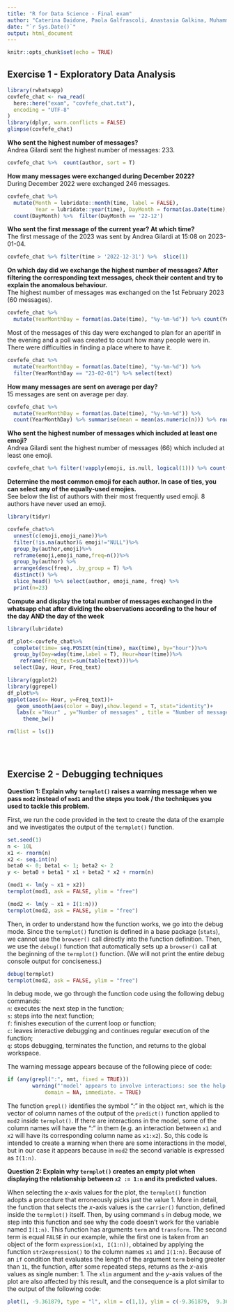 ```yaml
---
title: "R for Data Science - Final exam"
author: "Caterina Daidone, Paola Galfrascoli, Anastasia Galkina, Muhammad Haroon Shaukat"
date: "`r Sys.Date()`"
output: html_document
---
```


```r
knitr::opts_chunk$set(echo = TRUE)
```

## Exercise 1 - Exploratory Data Analysis

```r
library(rwhatsapp)
covfefe_chat <- rwa_read(
  here::here("exam", "covfefe_chat.txt"),
  encoding = "UTF-8"
)
library(dplyr, warn.conflicts = FALSE)
glimpse(covfefe_chat)
```


**Who sent the highest number of messages?**  
Andrea Gilardi sent the highest number of messages: 233.  

```r
covfefe_chat %>%  count(author, sort = T) 

```
  
**How many messages were exchanged during December 2022?**  
During December 2022 were exchanged 246 messages.  

```r
covfefe_chat %>% 
  mutate(Month = lubridate::month(time, label = FALSE),
         Year = lubridate::year(time), DayMonth = format(as.Date(time), "%y-%m")) %>%
  count(DayMonth) %>%  filter(DayMonth == '22-12')
```
    
**Who sent the first message of the current year? At which time?**  
The first message of the 2023 was sent by Andrea Gilardi at 15:08 on 2023-01-04.  

```r
covfefe_chat %>% filter(time > '2022-12-31') %>%  slice(1) 
```
    
**On which day did we exchange the highest number of messages? After filtering the corresponding text messages, check their content and try to explain the anomalous behaviour.**  
The highest number of messages was exchanged on the 1st February 2023 (60 messages).

```r
covfefe_chat %>% 
  mutate(YearMonthDay = format(as.Date(time), "%y-%m-%d")) %>% count(YearMonthDay, sort = T)
```
  
Most of the messages of this day were exchanged to plan for an aperitif in the evening and a poll was created to count how many people were in. There were difficulties in finding a place where to have it.
```r
covfefe_chat %>% 
  mutate(YearMonthDay = format(as.Date(time), "%y-%m-%d")) %>% 
  filter(YearMonthDay == "23-02-01") %>% select(text)
```
    
**How many messages are sent on average per day?**  
15 messages are sent on average per day.  

```r
covfefe_chat %>% 
  mutate(YearMonthDay = format(as.Date(time), "%y-%m-%d")) %>%
  count(YearMonthDay) %>% summarise(mean = mean(as.numeric(n))) %>% round()
```
    
**Who sent the highest number of messages which included at least one emoji?**  
Andrea Gilardi sent the highest number of messages (66) which included at least one emoji.  

```r
covfefe_chat %>% filter(!vapply(emoji, is.null, logical(1))) %>% count(author, sort = T)
```


**Determine the most common emoji for each author. In case of ties, you can select any of the equally-used emojies.**  
See below the list of authors with their most frequently used emoji. 8 authors have never used an emoji.  

```r
library(tidyr)

covfefe_chat%>%
  unnest(c(emoji,emoji_name))%>%
  filter(!is.na(author)& emoji!="NULL")%>%
  group_by(author,emoji)%>%
  reframe(emoji,emoji_name,freq=n())%>%
  group_by(author) %>%
  arrange(desc(freq), .by_group = T) %>%
  distinct() %>%
  slice_head() %>% select(author, emoji_name, freq) %>%
  print(n=23)

```
  
**Compute and display the total number of messages exchanged in the whatsapp chat after dividing the observations according to the hour of the day AND the day of the week**  

```r
library(lubridate)

df_plot<-covfefe_chat%>%
  complete(time= seq.POSIXt(min(time), max(time), by="hour"))%>%
  group_by(Day=wday(time,label = T), Hour=hour(time))%>%
    reframe(Freq_text=sum(table(text)))%>%
  select(Day, Hour, Freq_text) 

library(ggplot2)
library(ggrepel)
df_plot%>%
ggplot(aes(x= Hour, y=Freq_text))+
   geom_smooth(aes(color = Day),show.legend = T, stat="identity")+
   labs(x ="Hour" , y="Number of messages" , title = "Number of messages by hour and day")+
     theme_bw()
``` 

```r
rm(list = ls())
```    
<br>
<br>

## Exercise 2 - Debugging techniques

**Question 1: Explain why `termplot()` raises a warning message when we pass `mod2` instead of `mod1` and the steps you took / the techniques you used to tackle this problem.**  

First, we run the code provided in the text to create the data of the example and we investigates the output of the `termplot()` function.

```r
set.seed(1)
n <- 10L
x1 <- rnorm(n)
x2 <- seq.int(n)
beta0 <- 0; beta1 <- 1; beta2 <- 2
y <- beta0 + beta1 * x1 + beta2 * x2 + rnorm(n)

(mod1 <- lm(y ~ x1 + x2))
termplot(mod1, ask = FALSE, ylim = "free")

(mod2 <- lm(y ~ x1 + I(1:n)))
termplot(mod2, ask = FALSE, ylim = "free")
```


Then, in order to understand how the function works, we go into the debug mode. Since the `termplot()` function is defined in a base package (`stats`), we cannot use the `browser()` call directly into the function definition. Then, we use the `debug()` function that automatically sets up a `browser()` call at the beginning of the `termplot()` function. (We will not print the entire debug console output for conciseness.)

```r
debug(termplot)
termplot(mod2, ask = FALSE, ylim = "free")
```


In debug mode, we go through the function code using the following debug commands:  
`n`: executes the next step in the function;  
`s`: steps into the next function;  
`f`: finishes execution of the current loop or function;  
`c`: leaves interactive debugging and continues regular execution of the function;  
`q`: stops debugging, terminates the function, and returns to the global workspace.  

The warning message appears because of the following piece of code:
```r
if (any(grepl(":", nmt, fixed = TRUE))) 
        warning("'model' appears to involve interactions: see the help page", 
            domain = NA, immediate. = TRUE)
```

The function `grepl()` identifies the symbol ":" in the object `nmt`, which is the vector of column names of the output of the `predict()` function applied to `mod2` inside `termplot()`. If there are interactions in the model, some of the column names will have the ":" in them (e.g. an interaction between `x1` and `x2` will have its corresponding column name as `x1:x2`). So, this code is intended to create a warning when there are some interactions in the model, but in our case it appears because in `mod2` the second variable is expressed as `I(1:n)`.  




**Question 2: Explain why `termplot()` creates an empty plot when displaying the relationship between `x2 := 1:n` and its predicted values.**  

When selecting the $x$-axis values for the plot, the `termplot()` function adopts a procedure that erroneously picks just the value $1$. More in detail, the function that selects the $x$-axis values is the `carrier()` function, defined inside the `termplot()` itself. Then, by using command `s` in debug mode, we step into this function and see why the code doesn't work for the variable named `I(1:n)`. This function has arguments `term` and `transform`. The second term is equal `FALSE` in our example, while the first one is taken from an object of the form `expression(x1, I(1:n))`, obtained by applying the function `str2expression()` to the column names `x1` and `I(1:n)`. Because of an `if` condition that evaluates the length of the argument `term` being greater than `1L`, the function, after some repeated steps, returns as the $x$-axis values as single number: $1$. The `xlim` argument and the $y$-axis values of the plot are also affected by this result, and the consequence is a plot similar to the output of the following code: 
```r
plot(1, -9.361879, type = "l", xlim = c(1,1), ylim = c(-9.361879,  9.361879), ylab="")
```